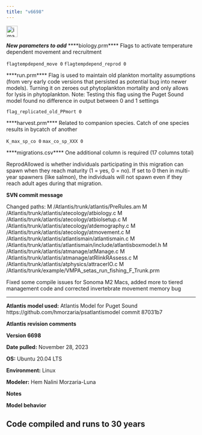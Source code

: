 ```yaml
---
title: "v6698"
---
```


<img width="30" alt="image" src="https://user-images.githubusercontent.com/11339490/272713181-58a7442b-f4df-4987-9afe-cb4702236a8f.jpg">

***New parameters to add***
****biology.prm****
Flags to activate temperature dependent movement and recruitment

 `flagtempdepend_move 0`
 `flagtempdepend_reprod 0`

****run.prm****
Flag is used to maintain old plankton mortality assumptions (from very early code versions that persisted as potential bug into newer models). Turning it on zeroes out phytoplankton mortality and only allows for lysis in phytoplankton.
Note: Testing this flag using the Puget Sound model found no difference in output between 0 and 1 settings

`flag_replicated_old_PPmort 0`

****harvest.prm****
Related to companion species. Catch of one species results in bycatch of another

 `K_max_sp_co 0`
 `max_co_sp_XXX 0`
 
****migrations.csv****
One additional column is required (17 columns total)

ReprodAllowed is whether individuals participating in this migration can spawn when they reach maturity (1 = yes, 0 = no). If set to 0 then in multi-year spawners (like salmon), the individuals will not spawn even if they reach adult ages during that migration.


**SVN commit message** 

Changed paths:
   M /Atlantis/trunk/atlantis/PreRules.am
   M /Atlantis/trunk/atlantis/atecology/atbiology.c
   M /Atlantis/trunk/atlantis/atecology/atbiolsetup.c
   M /Atlantis/trunk/atlantis/atecology/atdemography.c
   M /Atlantis/trunk/atlantis/atecology/atmovement.c
   M /Atlantis/trunk/atlantis/atlantismain/atlantismain.c
   M /Atlantis/trunk/atlantis/atlantismain/include/atlantisboxmodel.h
   M /Atlantis/trunk/atlantis/atmanage/atManage.c
   M /Atlantis/trunk/atlantis/atmanage/atRlinkRAssess.c
   M /Atlantis/trunk/atlantis/atphysics/attracerIO.c
   M /Atlantis/trunk/example/VMPA_setas_run_fishing_F_Trunk.prm

Fixed some compile issues for Sonoma M2 Macs, added more to tiered management code and corrected invertebrate movement memory bug

--------------------------------------------------------------------------------

**Atlantis model used:** Atlantis Model for Puget Sound https://github.com/hmorzaria/psatlantismodel commit 87031b7

**Atlantis revision comments**

**Version 6698**

**Date pulled:** November 28, 2023

**OS:** Ubuntu 20.04 LTS

**Environment:** Linux

**Modeler:** Hem Nalini Morzaria-Luna

**Notes**

**Model behavior**

Code compiled and runs to 30 years
--------------------------------------------------------------------------------
